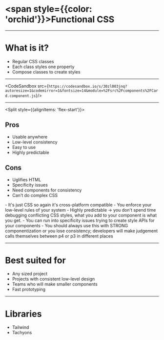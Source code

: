 

# <span style={{color: 'orchid'}}>Functional CSS</span>

---

# What is it?
<ul>
<Appear>
    <li>Regular CSS classes</li>
    <li>Each class styles one property</li>
    <li>Compose classes to create styles</li>
</Appear>
</ul>

---

<CodeSandbox src={`https://codesandbox.io/s/30zl003jnq?autoresize=1&codemirror=1&fontsize=14&module=%2Fsrc%2Fcomponents%2FCard.component.js`}/>

---

<Split style={{alignItems: 'flex-start'}}>
<div style={{fontSize: '.75em', padding: '0 2rem'}}>
    <h2 style={{color: 'mediumaquamarine'}}>Pros</h2>
    <ul>
        <li>Usable anywhere</li>
        <li>Low-level consistency</li>
        <li>Easy to use</li>
        <li>Highly predictable</li>
    </ul>
</div>
<div style={{fontSize: '.75em', padding: '0 2rem'}}>
    <h2 style={{color: 'tomato'}}>Cons</h2>
    <ul>
        <li>Uglifies HTML</li>
        <li>Specificity issues</li>
        <li>Need components for consistency</li>
        <li>Can't do complex CSS</li>
    </ul>
</div>
</Split>

<Notes>
- It's just CSS so again it's cross-platform compatible
- You enforce your low-level rules of your system
- Highly predictable -> you don't spend time debugging conflicting CSS styles, what you add to your component is what you get.
- You can run into specificity issues trying to create style APIs for your components
- You should always use this with STRONG componentization or you lose consistency; developers will make judgement calls themselves between p4 or p3 in different places
</Notes>

---

# Best suited for
- Any sized project
- Projects with consistent low-level design
- Teams who will make smaller components
- Fast prototyping

---

# Libraries
- Tailwind
- Tachyons
